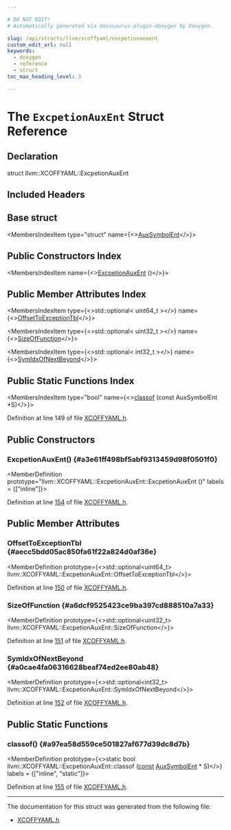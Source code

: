 ```yaml
---

# DO NOT EDIT!
# Automatically generated via docusaurus-plugin-doxygen by Doxygen.

slug: /api/structs/llvm/xcoffyaml/excpetionauxent
custom_edit_url: null
keywords:
  - doxygen
  - reference
  - struct
toc_max_heading_level: 3

---
```





# The `ExcpetionAuxEnt` Struct Reference

<DoxygenPage pluginConfig={pluginConfig}>



## Declaration

<CodeBlock>struct llvm::XCOFFYAML::ExcpetionAuxEnt</CodeBlock>

## Included Headers

<IncludesList>
<IncludesListItem
  filePath="llvm/ObjectYAML/XCOFFYAML.h"
  permalink="/docs/api/files/include/include/llvm/include/llvm/objectyaml/xcoffyaml-h"
  isLocal="true" />
</IncludesList>

## Base struct

<MembersIndex>

<MembersIndexItem
  type="struct"
  name={<><a href="/docs/api/structs/llvm/xcoffyaml/auxsymbolent">AuxSymbolEnt</a></>}>
</MembersIndexItem>

</MembersIndex>

## Public Constructors Index

<MembersIndex>

<MembersIndexItem
  name={<><a href="#a3e61ff498bf5abf9313459d98f0501f0">ExcpetionAuxEnt</a> ()</>}>
</MembersIndexItem>

</MembersIndex>

## Public Member Attributes Index

<MembersIndex>

<MembersIndexItem
  type={<>std::optional&lt; uint64&#95;t &gt;</>}
  name={<><a href="#aecc5bdd05ac850fa61f22a824d0af36e">OffsetToExceptionTbl</a></>}>
</MembersIndexItem>

<MembersIndexItem
  type={<>std::optional&lt; uint32&#95;t &gt;</>}
  name={<><a href="#a6dcf9525423ce9ba397cd888510a7a33">SizeOfFunction</a></>}>
</MembersIndexItem>

<MembersIndexItem
  type={<>std::optional&lt; int32&#95;t &gt;</>}
  name={<><a href="#a0cae4fa06316628beaf74ed2ee80ab48">SymIdxOfNextBeyond</a></>}>
</MembersIndexItem>

</MembersIndex>

## Public Static Functions Index

<MembersIndex>

<MembersIndexItem
  type="bool"
  name={<><a href="#a97ea58d559ce501827af677d39dc8d7b">classof</a> (const AuxSymbolEnt &#42;S)</>}>
</MembersIndexItem>

</MembersIndex>


Definition at line 149 of file <a href="/docs/api/files/include/include/llvm/include/llvm/objectyaml/xcoffyaml-h">XCOFFYAML.h</a>.

<SectionDefinition>

## Public Constructors

### ExcpetionAuxEnt() {#a3e61ff498bf5abf9313459d98f0501f0}

<MemberDefinition
  prototype="llvm::XCOFFYAML::ExcpetionAuxEnt::ExcpetionAuxEnt ()"
  labels = {["inline"]}>

Definition at line <a href="/docs/api/files/include/include/llvm/include/llvm/objectyaml/xcoffyaml-h/#l00154">154</a> of file <a href="/docs/api/files/include/include/llvm/include/llvm/objectyaml/xcoffyaml-h">XCOFFYAML.h</a>.
</MemberDefinition>

</SectionDefinition>

<SectionDefinition>

## Public Member Attributes

### OffsetToExceptionTbl {#aecc5bdd05ac850fa61f22a824d0af36e}

<MemberDefinition
  prototype={<>std::optional&lt;uint64&#95;t&gt; llvm::XCOFFYAML::ExcpetionAuxEnt::OffsetToExceptionTbl</>}>

Definition at line <a href="/docs/api/files/include/include/llvm/include/llvm/objectyaml/xcoffyaml-h/#l00150">150</a> of file <a href="/docs/api/files/include/include/llvm/include/llvm/objectyaml/xcoffyaml-h">XCOFFYAML.h</a>.
</MemberDefinition>

### SizeOfFunction {#a6dcf9525423ce9ba397cd888510a7a33}

<MemberDefinition
  prototype={<>std::optional&lt;uint32&#95;t&gt; llvm::XCOFFYAML::ExcpetionAuxEnt::SizeOfFunction</>}>

Definition at line <a href="/docs/api/files/include/include/llvm/include/llvm/objectyaml/xcoffyaml-h/#l00151">151</a> of file <a href="/docs/api/files/include/include/llvm/include/llvm/objectyaml/xcoffyaml-h">XCOFFYAML.h</a>.
</MemberDefinition>

### SymIdxOfNextBeyond {#a0cae4fa06316628beaf74ed2ee80ab48}

<MemberDefinition
  prototype={<>std::optional&lt;int32&#95;t&gt; llvm::XCOFFYAML::ExcpetionAuxEnt::SymIdxOfNextBeyond</>}>

Definition at line <a href="/docs/api/files/include/include/llvm/include/llvm/objectyaml/xcoffyaml-h/#l00152">152</a> of file <a href="/docs/api/files/include/include/llvm/include/llvm/objectyaml/xcoffyaml-h">XCOFFYAML.h</a>.
</MemberDefinition>

</SectionDefinition>

<SectionDefinition>

## Public Static Functions

### classof() {#a97ea58d559ce501827af677d39dc8d7b}

<MemberDefinition
  prototype={<>static bool llvm::XCOFFYAML::ExcpetionAuxEnt::classof (<a href="/docs/api/files/lib/lib/target/lib/target/aarch64/aarch64promoteconstant-cpp/#a90f8350fecae261c25be85d38b451bff">const</a> <a href="/docs/api/structs/llvm/xcoffyaml/auxsymbolent">AuxSymbolEnt</a> &#42; S)</>}
  labels = {["inline", "static"]}>

Definition at line <a href="/docs/api/files/include/include/llvm/include/llvm/objectyaml/xcoffyaml-h/#l00155">155</a> of file <a href="/docs/api/files/include/include/llvm/include/llvm/objectyaml/xcoffyaml-h">XCOFFYAML.h</a>.
</MemberDefinition>

</SectionDefinition>

<hr/>

The documentation for this struct was generated from the following file:

<ul>
<li><a href="/docs/api/files/include/include/llvm/include/llvm/objectyaml/xcoffyaml-h">XCOFFYAML.h</a></li>
</ul>

</DoxygenPage>

